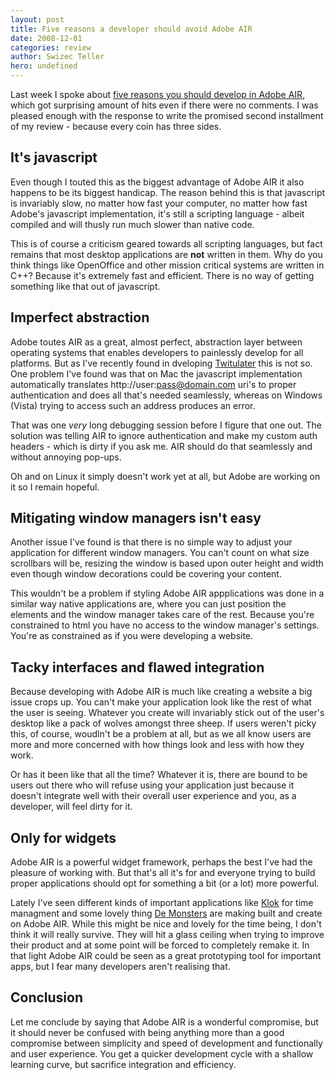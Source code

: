```yaml
---
layout: post
title: Five reasons a developer should avoid Adobe AIR
date: 2008-12-01
categories: review
author: Swizec Teller
hero: undefined
---
```


Last week I spoke about [five reasons you should develop in Adobe AIR](http://swizec.com/blog/five-reasons-you-should-develop-in-adobe-air/2/396), which got surprising amount of hits even if there were no comments. I was pleased enough with the response to write the promised second installment of my review - because every coin has three sides.

## It's javascript

Even though I touted this as the biggest advantage of Adobe AIR it also happens to be its biggest handicap. The reason behind this is that javascript is invariably slow, no matter how fast your computer, no matter how fast Adobe's javascript implementation, it's still a scripting language - albeit compiled and will thusly run much slower than native code.

This is of course a criticism geared towards all scripting languages, but fact remains that most desktop applications are **not** written in them. Why do you think things like OpenOffice and other mission critical systems are written in C++? Because it's extremely fast and efficient. There is no way of getting something like that out of javascript.

## Imperfect abstraction

Adobe toutes AIR as a great, almost perfect, abstraction layer between operating systems that enables developers to painlessly develop for all platforms. But as I've recently found in dveloping [Twitulater](http://twitulater.com) this is not so. One problem I've found was that on Mac the javascript implementation automatically translates http&#x3A;//user:pass@domain.com uri's to proper authentication and does all that's needed seamlessly, whereas on Windows (Vista) trying to access such an address produces an error.

That was one _very_ long debugging session before I figure that one out. The solution was telling AIR to ignore authentication and make my custom auth headers - which is dirty if you ask me. AIR should do that seamlessly and without annoying pop-ups.

Oh and on Linux it simply doesn't work yet at all, but Adobe are working on it so I remain hopeful.

## Mitigating window managers isn't easy

Another issue I've found is that there is no simple way to adjust your application for different window managers. You can't count on what size scrollbars will be, resizing the window is based upon outer height and width even though window decorations could be covering your content.

This wouldn't be a problem if styling Adobe AIR appplications was done in a similar way native applications are, where you can just position the elements and the window manager takes care of the rest. Because you're constrained to html you have no access to the window manager's settings. You're as constrained as if you were developing a website.

## Tacky interfaces and flawed integration

Because developing with Adobe AIR is much like creating a website a big issue crops up. You can't make your application look like the rest of what the user is seeing. Whatever you create will invariably stick out of the user's desktop like a pack of wolves amongst three sheep. If users weren't picky this, of course, woudln't be a problem at all, but as we all know users are more and more concerned with how things look and less with how they work.

Or has it been like that all the time? Whatever it is, there are bound to be users out there who will refuse using your application just because it doesn't integrate well with their overall user experience and you, as a developer, will feel dirty for it.

## Only for widgets

Adobe AIR is a powerful widget framework, perhaps the best I've had the pleasure of working with. But that's all it's for and everyone trying to build proper applications should opt for something a bit (or a lot) more powerful.

Lately I've seen different kinds of important applications like [Klok](http://klok.mcgraphix.com/klok/index.htm) for time managment and some lovely thing [De Monsters](http://www.demonsters.com/) are making built and create on Adobe AIR. While this might be nice and lovely for the time being, I don't think it will really survive. They will hit a glass ceiling when trying to improve their product and at some point will be forced to completely remake it. In that light Adobe AIR could be seen as a great prototyping tool for important apps, but I fear many developers aren't realising that.

## Conclusion

Let me conclude by saying that Adobe AIR is a wonderful compromise, but it should never be confused with being anything more than a good compromise between simplicity and speed of development and functionally and user experience. You get a quicker development cycle with a shallow learning curve, but sacrifice integration and efficiency.

